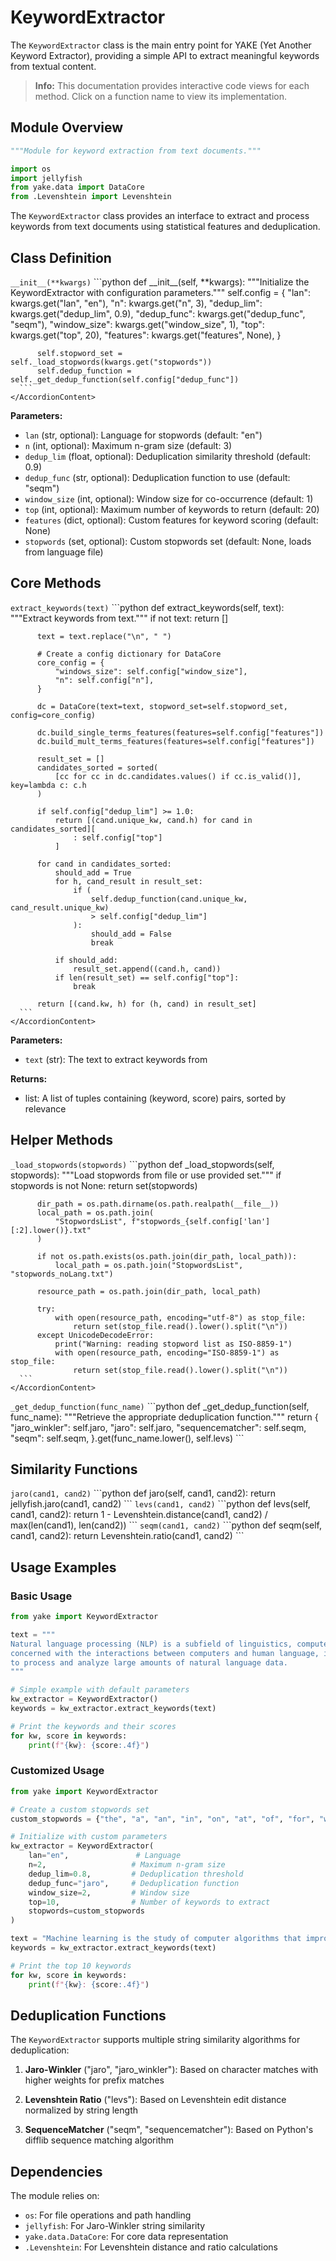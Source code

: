 

# KeywordExtractor

The `KeywordExtractor` class is the main entry point for YAKE (Yet Another Keyword Extractor), providing a simple API to extract meaningful keywords from textual content.

> **Info:** This documentation provides interactive code views for each method. Click on a function name to view its implementation.

## Module Overview

```python
"""Module for keyword extraction from text documents."""

import os
import jellyfish
from yake.data import DataCore
from .Levenshtein import Levenshtein
```

The `KeywordExtractor` class provides an interface to extract and process keywords from text documents using statistical features and deduplication.

## Class Definition

<Accordion type="single" collapsible>
  <AccordionItem value="constructor">
    <AccordionTrigger>
      <code>__init__(**kwargs)</code>
    </AccordionTrigger>
    <AccordionContent>
      ```python
      def __init__(self, **kwargs):
          """Initialize the KeywordExtractor with configuration parameters."""
          self.config = {
              "lan": kwargs.get("lan", "en"),
              "n": kwargs.get("n", 3),
              "dedup_lim": kwargs.get("dedup_lim", 0.9),
              "dedup_func": kwargs.get("dedup_func", "seqm"),
              "window_size": kwargs.get("window_size", 1),
              "top": kwargs.get("top", 20),
              "features": kwargs.get("features", None),
          }

          self.stopword_set = self._load_stopwords(kwargs.get("stopwords"))
          self.dedup_function = self._get_dedup_function(self.config["dedup_func"])
      ```
    </AccordionContent>
  </AccordionItem>
</Accordion>

**Parameters:**
- `lan` (str, optional): Language for stopwords (default: "en")
- `n` (int, optional): Maximum n-gram size (default: 3)
- `dedup_lim` (float, optional): Deduplication similarity threshold (default: 0.9)
- `dedup_func` (str, optional): Deduplication function to use (default: "seqm")
- `window_size` (int, optional): Window size for co-occurrence (default: 1)
- `top` (int, optional): Maximum number of keywords to return (default: 20)
- `features` (dict, optional): Custom features for keyword scoring (default: None)
- `stopwords` (set, optional): Custom stopwords set (default: None, loads from language file)

## Core Methods

<Accordion type="single" collapsible>
  <AccordionItem value="extract_keywords">
    <AccordionTrigger>
      <code>extract_keywords(text)</code>
    </AccordionTrigger>
    <AccordionContent>
      ```python
      def extract_keywords(self, text):
          """Extract keywords from text."""
          if not text:
              return []

          text = text.replace("\n", " ")

          # Create a config dictionary for DataCore
          core_config = {
              "windows_size": self.config["window_size"],
              "n": self.config["n"],
          }

          dc = DataCore(text=text, stopword_set=self.stopword_set, config=core_config)

          dc.build_single_terms_features(features=self.config["features"])
          dc.build_mult_terms_features(features=self.config["features"])

          result_set = []
          candidates_sorted = sorted(
              [cc for cc in dc.candidates.values() if cc.is_valid()], key=lambda c: c.h
          )

          if self.config["dedup_lim"] >= 1.0:
              return [(cand.unique_kw, cand.h) for cand in candidates_sorted][
                  : self.config["top"]
              ]

          for cand in candidates_sorted:
              should_add = True
              for h, cand_result in result_set:
                  if (
                      self.dedup_function(cand.unique_kw, cand_result.unique_kw)
                      > self.config["dedup_lim"]
                  ):
                      should_add = False
                      break

              if should_add:
                  result_set.append((cand.h, cand))
              if len(result_set) == self.config["top"]:
                  break

          return [(cand.kw, h) for (h, cand) in result_set]
      ```
    </AccordionContent>
  </AccordionItem>
</Accordion>

**Parameters:**
- `text` (str): The text to extract keywords from

**Returns:**
- list: A list of tuples containing (keyword, score) pairs, sorted by relevance

## Helper Methods

<Accordion type="single" collapsible>
  <AccordionItem value="load_stopwords">
    <AccordionTrigger>
      <code>_load_stopwords(stopwords)</code>
    </AccordionTrigger>
    <AccordionContent>
      ```python
      def _load_stopwords(self, stopwords):
          """Load stopwords from file or use provided set."""
          if stopwords is not None:
              return set(stopwords)

          dir_path = os.path.dirname(os.path.realpath(__file__))
          local_path = os.path.join(
              "StopwordsList", f"stopwords_{self.config['lan'][:2].lower()}.txt"
          )

          if not os.path.exists(os.path.join(dir_path, local_path)):
              local_path = os.path.join("StopwordsList", "stopwords_noLang.txt")

          resource_path = os.path.join(dir_path, local_path)

          try:
              with open(resource_path, encoding="utf-8") as stop_file:
                  return set(stop_file.read().lower().split("\n"))
          except UnicodeDecodeError:
              print("Warning: reading stopword list as ISO-8859-1")
              with open(resource_path, encoding="ISO-8859-1") as stop_file:
                  return set(stop_file.read().lower().split("\n"))
      ```
    </AccordionContent>
  </AccordionItem>

  <AccordionItem value="get_dedup_function">
    <AccordionTrigger>
      <code>_get_dedup_function(func_name)</code>
    </AccordionTrigger>
    <AccordionContent>
      ```python
      def _get_dedup_function(self, func_name):
          """Retrieve the appropriate deduplication function."""
          return {
              "jaro_winkler": self.jaro,
              "jaro": self.jaro,
              "sequencematcher": self.seqm,
              "seqm": self.seqm,
          }.get(func_name.lower(), self.levs)
      ```
    </AccordionContent>
  </AccordionItem>
</Accordion>

## Similarity Functions

<Accordion type="single" collapsible>
  <AccordionItem value="jaro">
    <AccordionTrigger>
      <code>jaro(cand1, cand2)</code>
    </AccordionTrigger>
    <AccordionContent>
      ```python
      def jaro(self, cand1, cand2):
          return jellyfish.jaro(cand1, cand2)
      ```
    </AccordionContent>
  </AccordionItem>

  <AccordionItem value="levs">
    <AccordionTrigger>
      <code>levs(cand1, cand2)</code>
    </AccordionTrigger>
    <AccordionContent>
      ```python
      def levs(self, cand1, cand2):
          return 1 - Levenshtein.distance(cand1, cand2) / max(len(cand1), len(cand2))
      ```
    </AccordionContent>
  </AccordionItem>

  <AccordionItem value="seqm">
    <AccordionTrigger>
      <code>seqm(cand1, cand2)</code>
    </AccordionTrigger>
    <AccordionContent>
      ```python
      def seqm(self, cand1, cand2):
          return Levenshtein.ratio(cand1, cand2)
      ```
    </AccordionContent>
  </AccordionItem>
</Accordion>

## Usage Examples

### Basic Usage

```python
from yake import KeywordExtractor

text = """
Natural language processing (NLP) is a subfield of linguistics, computer science, and artificial intelligence
concerned with the interactions between computers and human language, in particular how to program computers
to process and analyze large amounts of natural language data.
"""

# Simple example with default parameters
kw_extractor = KeywordExtractor()
keywords = kw_extractor.extract_keywords(text)

# Print the keywords and their scores
for kw, score in keywords:
    print(f"{kw}: {score:.4f}")
```

### Customized Usage

```python
from yake import KeywordExtractor

# Create a custom stopwords set
custom_stopwords = {"the", "a", "an", "in", "on", "at", "of", "for", "with"}

# Initialize with custom parameters
kw_extractor = KeywordExtractor(
    lan="en",               # Language
    n=2,                   # Maximum n-gram size
    dedup_lim=0.8,         # Deduplication threshold
    dedup_func="jaro",     # Deduplication function
    window_size=2,         # Window size
    top=10,                # Number of keywords to extract
    stopwords=custom_stopwords
)

text = "Machine learning is the study of computer algorithms that improve automatically through experience."
keywords = kw_extractor.extract_keywords(text)

# Print the top 10 keywords
for kw, score in keywords:
    print(f"{kw}: {score:.4f}")
```

## Deduplication Functions

The `KeywordExtractor` supports multiple string similarity algorithms for deduplication:

1. **Jaro-Winkler** ("jaro", "jaro_winkler"): Based on character matches with higher weights for prefix matches
   
2. **Levenshtein Ratio** ("levs"): Based on Levenshtein edit distance normalized by string length
   
3. **SequenceMatcher** ("seqm", "sequencematcher"): Based on Python's difflib sequence matching algorithm

## Dependencies

The module relies on:
- `os`: For file operations and path handling
- `jellyfish`: For Jaro-Winkler string similarity
- `yake.data.DataCore`: For core data representation
- `.Levenshtein`: For Levenshtein distance and ratio calculations